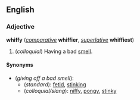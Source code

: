 ==English==
===Adjective===
'''whiffy''' (''[[comparative]]'' '''whiffier''', ''[[superlative]]'' '''whiffiest''')

#(''colloquial'') Having a bad [[smell]].

====Synonyms====
*(''giving off a bad smell''):
**(''standard''): [[fetid]], [[stinking]]
**(''colloquial/slang''): [[niffy]], [[pongy]], [[stinky]]